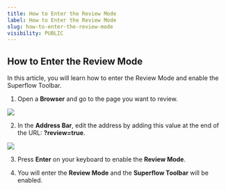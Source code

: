 ```yaml
---
title: How to Enter the Review Mode
label: How to Enter the Review Mode
slug: how-to-enter-the-review-mode
visibility: PUBLIC
---
```

## How to Enter the Review Mode

In this article, you will learn how to enter the Review Mode and enable the Superflow Toolbar.

1. Open a **Browser** and go to the page you want to review.

 
![](https://cdn.hashnode.com/res/hashnode/image/upload/v1733292412335/RH-lF7XhY.png?auto=format)
 

2. In the **Address Bar**, edit the address by adding this value at the end of the URL: **?review=true**.

 
![](https://cdn.hashnode.com/res/hashnode/image/upload/v1733292424807/Qu-0H6MMW.png?auto=format)
 

3. Press **Enter** on your keyboard to enable the **Review Mode**.

4. You will enter the **Review Mode** and the **Superflow Toolbar** will be enabled.
